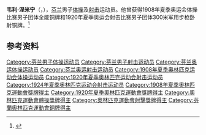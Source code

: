 {{NoteTA|G1=Sports}}
'''韦利·涅米宁'''（{{lang-fi|Veli Nieminen}}，{{bd|1886年|12月1日|1936年|4月1日}}），[[芬兰|芬兰]]男子[[体操|体操]]及[[射击运动|射击]]运动员。他曾获得1908年夏季奥运会体操比赛男子团体全能铜牌和1920年夏季奥运会射击比赛男子团体300米军用步枪卧射铜牌。<ref>{{Cite web|title=Veli NIEMINEN|url=https://www.olympic.org/veli-nieminen|accessdate=2021-03-21|work=International Olympic Committee}}</ref>

== 参考资料 ==
{{reflist}}

{{Authority control}}
{{DEFAULTSORT:Nieminen, Veli}}
[[Category:芬兰男子体操运动员|Category:芬兰男子体操运动员]]
[[Category:芬兰男子射击运动员|Category:芬兰男子射击运动员]]
[[Category:芬兰奥运体操运动员|Category:芬兰奥运体操运动员]]
[[Category:芬兰奥运射击运动员|Category:芬兰奥运射击运动员]]
[[Category:1908年夏季奥林匹克运动会体操运动员|Category:1908年夏季奥林匹克运动会体操运动员]]
[[Category:1920年夏季奥林匹克运动会射击运动员|Category:1920年夏季奥林匹克运动会射击运动员]]
[[Category:1924年夏季奥林匹克运动会射击运动员|Category:1924年夏季奥林匹克运动会射击运动员]]
[[Category:1908年夏季奧林匹克運動會獎牌得主|Category:1908年夏季奧林匹克運動會獎牌得主]]
[[Category:1920年夏季奧林匹克運動會獎牌得主|Category:1920年夏季奧林匹克運動會獎牌得主]]
[[Category:奧林匹克運動會體操獎牌得主|Category:奧林匹克運動會體操獎牌得主]]
[[Category:奧林匹克運動會射擊獎牌得主|Category:奧林匹克運動會射擊獎牌得主]]
[[Category:芬蘭奧林匹克運動會銅牌得主|Category:芬蘭奧林匹克運動會銅牌得主]]